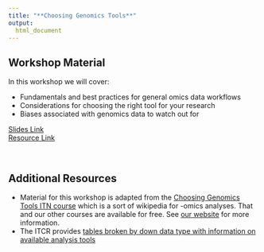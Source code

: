 ```yaml
---
title: "**Choosing Genomics Tools**"
output:
  html_document
---
```


## Workshop Material

In this workshop we will cover:

- Fundamentals and best practices for general omics data workflows
- Considerations for choosing the right tool for your research
- Biases associated with genomics data to watch out for


<div class = "link_button"><a href="https://docs.google.com/presentation/d/1VBriRWSN-XJEjuzP29TkbkpiGpSJslTrtleqZwtlsDM/edit?usp=sharing" target="_blank"> Slides Link</a></div>

<!--
<div class = "slido_button"><a href="" target="_blank"> Discussion Link </a></div>
-->

<div class = "resource_button"><a
href="http://cloud.genepattern.org/gp/" target="_blank"> Resource Link </a></div>
<br>

## Additional Resources

- Material for this workshop is adapted from the [Choosing Genomics Tools ITN course](https://bit.ly/genomics-tools) which is a sort of wikipedia for -omics analyses. That and our other courses are available for free. See [our website](https://www.itcrtraining.org/courses) for more information.
- The ITCR provides [tables broken by down data type with information on available analysis tools](https://www.cancer.gov/about-nci/organization/cssi/resources/informatics-tools)
